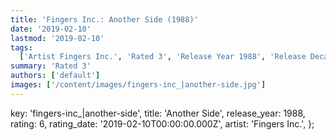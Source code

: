 ```yaml
---
title: 'Fingers Inc.: Another Side (1988)'
date: '2019-02-10'
lastmod: '2019-02-10'
tags:
  ['Artist Fingers Inc.', 'Rated 3', 'Release Year 1988', 'Release Decade 1980']
summary: 'Rated 3'
authors: ['default']
images: ['/content/images/fingers-inc_|another-side.jpg']
---
```


  key: 'fingers-inc_|another-side',
  title: 'Another Side',
  release_year: 1988,
  rating: 6,
  rating_date: '2019-02-10T00:00:00.000Z',
  artist: 'Fingers Inc.',
};

<MusicRating data={data} />
